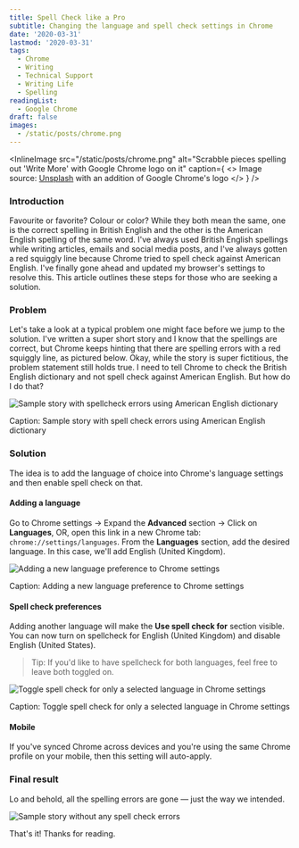 ```yaml
---
title: Spell Check like a Pro
subtitle: Changing the language and spell check settings in Chrome
date: '2020-03-31'
lastmod: '2020-03-31'
tags:
  - Chrome
  - Writing
  - Technical Support
  - Writing Life
  - Spelling
readingList:
  - Google Chrome
draft: false
images:
  - /static/posts/chrome.png
---
```


<InlineImage
  src="/static/posts/chrome.png"
  alt="Scrabble pieces spelling out 'Write More' with Google Chrome logo on it"
  caption={
    <>
      Image source: <a href="https://unsplash.com/photos/vcF5y2Edm6A">Unsplash</a> with an addition
      of Google Chrome's logo
    </>
  }
/>

### Introduction

Favourite or favorite? Colour or color? While they both mean the same, one is the correct spelling in British English and the other is the American English spelling of the same word. I've always used British English spellings while writing articles, emails and social media posts, and I've always gotten a red squiggly line because Chrome tried to spell check against American English. I've finally gone ahead and updated my browser's settings to resolve this. This article outlines these steps for those who are seeking a solution.

### Problem

Let's take a look at a typical problem one might face before we jump to the solution. I've written a super short story and I know that the spellings are correct, but Chrome keeps hinting that there are spelling errors with a red squiggly line, as pictured below. Okay, while the story is super fictitious, the problem statement still holds true. I need to tell Chrome to check the British English dictionary and not spell check against American English. But how do I do that?

![Sample story with spellcheck errors using American English dictionary](/static/posts/1_fFpj9bCBeg3jYuv66f6gRg.png)

Caption: Sample story with spell check errors using American English dictionary

### Solution

The idea is to add the language of choice into Chrome's language settings and then enable spell check on that.

#### Adding a language

Go to Chrome settings → Expand the **Advanced** section → Click on **Languages**, OR, open this link in a new Chrome tab: `chrome://settings/languages`. From the **Languages** section, add the desired language. In this case, we'll add English (United Kingdom).

![Adding a new language preference to Chrome settings](/static/posts/1_0naFALHTvo2JrYXu-BECng.gif)

Caption: Adding a new language preference to Chrome settings

#### Spell check preferences

Adding another language will make the **Use spell check for** section visible. You can now turn on spellcheck for English (United Kingdom) and disable English (United States).

> Tip: If you'd like to have spellcheck for both languages, feel free to leave both toggled on.

![Toggle spell check for only a selected language in Chrome settings](/static/posts/1_NA3JDcoh_Z3haN8ufKkT5w.gif)

Caption: Toggle spell check for only a selected language in Chrome settings

#### Mobile

If you've synced Chrome across devices and you're using the same Chrome profile on your mobile, then this setting will auto-apply.

### Final result

Lo and behold, all the spelling errors are gone — just the way we intended.

![Sample story without any spell check errors](/static/posts/1_xy4RVAs0PmKoCizH86yIqg.png)

That's it! Thanks for reading.
